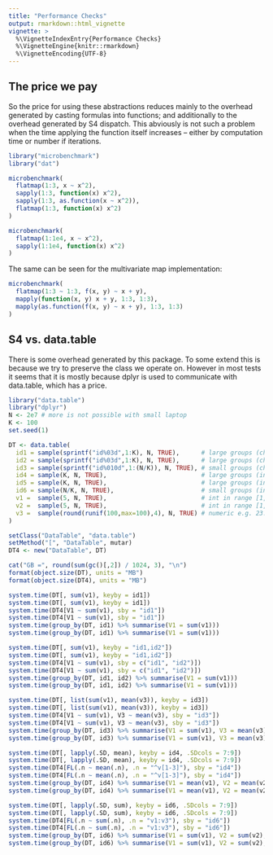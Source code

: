 ```yaml
---
title: "Performance Checks"
output: rmarkdown::html_vignette
vignette: >
  %\VignetteIndexEntry{Performance Checks}
  %\VignetteEngine{knitr::rmarkdown}
  %\VignetteEncoding{UTF-8}
---
```


## The price we pay

So the price for using these abstractions reduces mainly to the overhead 
generated by casting formulas into functions; and additionally to the overhead
generated by S4 dispatch. This abviously is not such a problem when the time
applying the function itself increases -- either by computation time or number
if iterations.

```R
library("microbenchmark")
library("dat")

microbenchmark(
  flatmap(1:3, x ~ x^2),
  sapply(1:3, function(x) x^2),
  sapply(1:3, as.function(x ~ x^2)),
  flatmap(1:3, function(x) x^2)
)

microbenchmark(
  flatmap(1:1e4, x ~ x^2),
  sapply(1:1e4, function(x) x^2)
)
```

The same can be seen for the multivariate map implementation:

```r
microbenchmark(
  flatmap(1:3 ~ 1:3, f(x, y) ~ x + y),
  mapply(function(x, y) x + y, 1:3, 1:3),
  mapply(as.function(f(x, y) ~ x + y), 1:3, 1:3)
)
```

## S4 vs. data.table

There is some overhead generated by this package. To some extend this is because
we try to preserve the class we operate on. However in most tests it seems that
it is mostly because dplyr is used to communicate with data.table, which has a
price.

```r
library("data.table")
library("dplyr")
N <- 2e7 # more is not possible with small laptop
K <- 100
set.seed(1)

DT <- data.table(
  id1 = sample(sprintf("id%03d",1:K), N, TRUE),      # large groups (char)
  id2 = sample(sprintf("id%03d",1:K), N, TRUE),      # large groups (char)
  id3 = sample(sprintf("id%010d",1:(N/K)), N, TRUE), # small groups (char)
  id4 = sample(K, N, TRUE),                          # large groups (int)
  id5 = sample(K, N, TRUE),                          # large groups (int)
  id6 = sample(N/K, N, TRUE),                        # small groups (int)
  v1 =  sample(5, N, TRUE),                          # int in range [1,5]
  v2 =  sample(5, N, TRUE),                          # int in range [1,5]
  v3 =  sample(round(runif(100,max=100),4), N, TRUE) # numeric e.g. 23.5749
)

setClass("DataTable", "data.table")
setMethod("[", "DataTable", mutar)
DT4 <- new("DataTable", DT)

cat("GB =", round(sum(gc()[,2]) / 1024, 3), "\n")
format(object.size(DT), units = "MB")
format(object.size(DT4), units = "MB")

system.time(DT[, sum(v1), keyby = id1])
system.time(DT[, sum(v1), keyby = id1])
system.time(DT4[V1 ~ sum(v1), sby = "id1"])
system.time(DT4[V1 ~ sum(v1), sby = "id1"])
system.time(group_by(DT, id1) %>% summarise(V1 = sum(v1)))
system.time(group_by(DT, id1) %>% summarise(V1 = sum(v1)))

system.time(DT[, sum(v1), keyby = "id1,id2"])
system.time(DT[, sum(v1), keyby = "id1,id2"])
system.time(DT4[V1 ~ sum(v1), sby = c("id1", "id2")])
system.time(DT4[V1 ~ sum(v1), sby = c("id1", "id2")])
system.time(group_by(DT, id1, id2) %>% summarise(V1 = sum(v1)))
system.time(group_by(DT, id1, id2) %>% summarise(V1 = sum(v1)))

system.time(DT[, list(sum(v1), mean(v3)), keyby = id3])
system.time(DT[, list(sum(v1), mean(v3)), keyby = id3])
system.time(DT4[V1 ~ sum(v1), V3 ~ mean(v3), sby = "id3"])
system.time(DT4[V1 ~ sum(v1), V3 ~ mean(v3), sby = "id3"])
system.time(group_by(DT, id3) %>% summarise(V1 = sum(v1), V3 = mean(v3)))
system.time(group_by(DT, id3) %>% summarise(V1 = sum(v1), V3 = mean(v3)))

system.time(DT[, lapply(.SD, mean), keyby = id4, .SDcols = 7:9])
system.time(DT[, lapply(.SD, mean), keyby = id4, .SDcols = 7:9])
system.time(DT4[FL(.n ~ mean(.n), .n = "^v[1-3]"), sby = "id4"])
system.time(DT4[FL(.n ~ mean(.n), .n = "^v[1-3]"), sby = "id4"])
system.time(group_by(DT, id4) %>% summarise(V1 = mean(v1), V2 = mean(v2), V3 = mean(v3)))
system.time(group_by(DT, id4) %>% summarise(V1 = mean(v1), V2 = mean(v2), V3 = mean(v3)))

system.time(DT[, lapply(.SD, sum), keyby = id6, .SDcols = 7:9])
system.time(DT[, lapply(.SD, sum), keyby = id6, .SDcols = 7:9])
system.time(DT4[FL(.n ~ sum(.n), .n = "v1:v3"), sby = "id6"])
system.time(DT4[FL(.n ~ sum(.n), .n = "v1:v3"), sby = "id6"])
system.time(group_by(DT, id6) %>% summarise(V1 = sum(v1), V2 = sum(v2), V3 = sum(v3)))
system.time(group_by(DT, id6) %>% summarise(V1 = sum(v1), V2 = sum(v2), V3 = sum(v3)))
```
